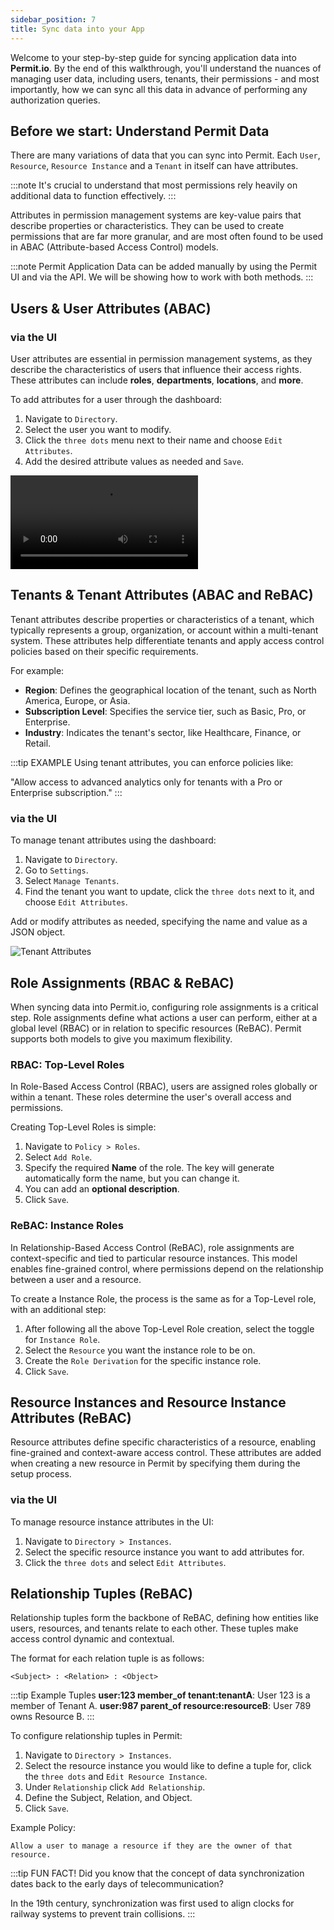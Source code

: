 ```yaml
---
sidebar_position: 7
title: Sync data into your App
---
```




Welcome to your step-by-step guide for syncing application data into **Permit.io**. By the end of this walkthrough, you'll understand
the nuances of managing user data, including users, tenants, their permissions - and most importantly, how we can sync all this
data in advance of performing any authorization queries.

## Before we start: Understand Permit Data

There are many variations of data that you can sync into Permit. Each `User`, `Resource`, `Resource Instance` and a `Tenant`
in itself can have attributes.

:::note
It's crucial to understand that most permissions rely heavily on additional data to function effectively.
:::

Attributes in permission management systems are key-value pairs that describe properties or characteristics. They can be used
to create permissions that are far more granular, and are most often found to be used in ABAC (Attribute-based Access Control)
models.

:::note
Permit Application Data can be added manually by using the Permit UI and via the API. We will be showing how to work with both
methods.
:::

<TimelineWrapper>
<TimelineStep>

## Users & User Attributes (ABAC)

### via the UI

User attributes are essential in permission management systems, as they describe the characteristics of users that influence
their access rights. These attributes can include **roles**, **departments**, **locations**, and **more**.

To add attributes for a user through the dashboard:

1. Navigate to `Directory`.
2. Select the user you want to modify.
3. Click the `three dots` menu next to their name and choose `Edit Attributes`.
4. Add the desired attribute values as needed and `Save`.

<Video src={userAttributes} controls autoPlay={false} />

<br />

### via the API

You can also manage user attributes programmatically using the Permit API. This is especially useful for bulk operations or
integrating attribute management into your existing systems.

#### Endpoint

To create user attributes, use the following endpoint:

```bash
/v2/schema/{proj_id}/{env_id}/users/attributes
```

Replace `{proj_id}` and `{env_id}` with your project and environment identifiers.

#### Example Request

Here’s an example using cURL to create a new user attribute:

```bash
curl https://api.permit.io/v2/schema/my_project/my_environment/users/attributes \
  --request POST \
  --header 'Authorization: Bearer YOUR_SECRET_TOKEN' \
  --header 'Content-Type: application/json' \
  --data '{
  "key": "private",
  "type": "bool",
  "description": "whether or not the github repository is private"
}'
```

</TimelineStep>
<TimelineStep>

## Tenants & Tenant Attributes (ABAC and ReBAC)

Tenant attributes describe properties or characteristics of a tenant, which typically represents a group, organization, or
account within a multi-tenant system. These attributes help differentiate tenants and apply access control policies based on
their specific requirements.

For example:

- **Region**: Defines the geographical location of the tenant, such as North America, Europe, or Asia.
- **Subscription Level**: Specifies the service tier, such as Basic, Pro, or Enterprise.
- **Industry**: Indicates the tenant's sector, like Healthcare, Finance, or Retail.

:::tip EXAMPLE
Using tenant attributes, you can enforce policies like:

"Allow access to advanced analytics only for tenants with a Pro or Enterprise subscription."
:::

### via the UI

To manage tenant attributes using the dashboard:

1. Navigate to `Directory`.
2. Go to `Settings`.
3. Select `Manage Tenants`.
4. Find the tenant you want to update, click the `three dots` next to it, and choose `Edit Attributes`.

Add or modify attributes as needed, specifying the name and value as a JSON object.

<img
  src="/ui-videos/walkthroughs/sync-data/tenant-attributes.png"
  alt="Tenant Attributes"
  data-zoomable
/>

</TimelineStep>
<TimelineStep>

## Role Assignments (RBAC & ReBAC)

When syncing data into Permit.io, configuring role assignments is a critical step. Role assignments define what actions a user
can perform, either at a global level (RBAC) or in relation to specific resources (ReBAC). Permit supports both models to give
you maximum flexibility.

### RBAC: Top-Level Roles

In Role-Based Access Control (RBAC), users are assigned roles globally or within a tenant. These roles determine the user's
overall access and permissions.

Creating Top-Level Roles is simple:

1. Navigate to `Policy > Roles`.
2. Select `Add Role`.
3. Specify the required **Name** of the role. The key will generate automatically form the name, but you can change it.
4. You can add an **optional description**.
5. Click `Save`.

### ReBAC: Instance Roles

In Relationship-Based Access Control (ReBAC), role assignments are context-specific and tied to particular resource instances.
This model enables fine-grained control, where permissions depend on the relationship between a user and a resource.

To create a Instance Role, the process is the same as for a Top-Level role, with an additional step:

1. After following all the above Top-Level Role creation, select the toggle for `Instance Role`.
2. Select the `Resource` you want the instance role to be on.
3. Create the `Role Derivation` for the specific instance role.
4. Click `Save`.

</TimelineStep>
<TimelineStep>

## Resource Instances and Resource Instance Attributes (ReBAC)

Resource attributes define specific characteristics of a resource, enabling fine-grained and context-aware access control.
These attributes are added when creating a new resource in Permit by specifying them during the setup process.

### via the UI

To manage resource instance attributes in the UI:

1. Navigate to `Directory > Instances`.
2. Select the specific resource instance you want to add attributes for.
3. Click the `three dots` and select `Edit Attributes`.

</TimelineStep>
<TimelineStep>

## Relationship Tuples (ReBAC)

Relationship tuples form the backbone of ReBAC, defining how entities like users, resources, and tenants relate to each other.
These tuples make access control dynamic and contextual.

The format for each relation tuple is as follows:

`<Subject> : <Relation> : <Object>`

:::tip Example Tuples
**user:123 member_of tenant:tenantA**: User 123 is a member of Tenant A.
**user:987 parent_of resource:resourceB**: User 789 owns Resource B.
:::

To configure relationship tuples in Permit:

1. Navigate to `Directory > Instances`.
2. Select the resource instance you would like to define a tuple for, click the `three dots` and `Edit Resource Instance`.
3. Under `Relationship` click `Add Relationship`.
4. Define the Subject, Relation, and Object.
5. Click `Save`.

Example Policy:

`Allow a user to manage a resource if they are the owner of that resource.`

</TimelineStep>
</TimelineWrapper>

:::tip FUN FACT!
Did you know that the concept of data synchronization dates back to the early days of telecommunication?

In the 19th century, synchronization was first used to align clocks for railway systems to prevent train collisions.
:::
